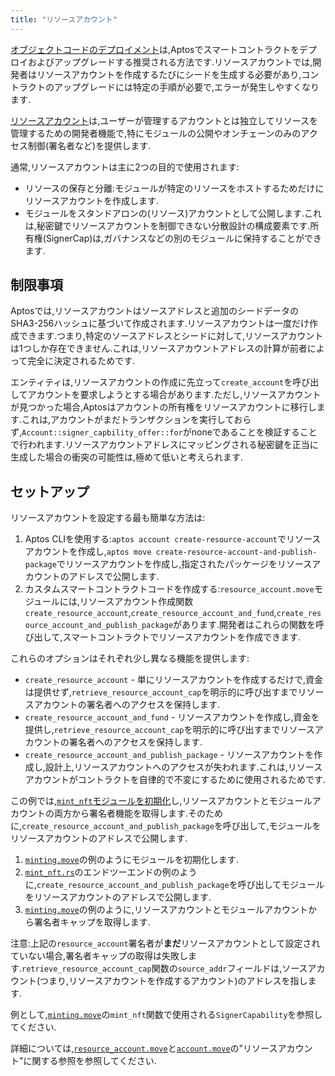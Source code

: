 ```yaml
---
title: "リソースアカウント"
---
```


[オブジェクトコードのデプロイメント](/ja/build/smart-contracts/deployment)は,Aptosでスマートコントラクトをデプロイおよびアップグレードする推奨される方法です.リソースアカウントでは,開発者はリソースアカウントを作成するたびにシードを生成する必要があり,コントラクトのアップグレードには特定の手順が必要で,エラーが発生しやすくなります.

[リソースアカウント](https://github.com/aptos-labs/aptos-core/blob/main/aptos-move/framework/aptos-framework/sources/resource_account.move)は,ユーザーが管理するアカウントとは独立してリソースを管理するための開発者機能で,特にモジュールの公開やオンチェーンのみのアクセス制御(署名者など)を提供します.

通常,リソースアカウントは主に2つの目的で使用されます:

- リソースの保存と分離:モジュールが特定のリソースをホストするためだけにリソースアカウントを作成します.
- モジュールをスタンドアロンの(リソース)アカウントとして公開します.これは,秘密鍵でリソースアカウントを制御できない分散設計の構成要素です.所有権(SignerCap)は,ガバナンスなどの別のモジュールに保持することができます.

## 制限事項

Aptosでは,リソースアカウントはソースアドレスと追加のシードデータのSHA3-256ハッシュに基づいて作成されます.リソースアカウントは一度だけ作成できます.つまり,特定のソースアドレスとシードに対して,リソースアカウントは1つしか存在できません.これは,リソースアカウントアドレスの計算が前者によって完全に決定されるためです.

エンティティは,リソースアカウントの作成に先立って`create_account`を呼び出してアカウントを要求しようとする場合があります.ただし,リソースアカウントが見つかった場合,Aptosはアカウントの所有権をリソースアカウントに移行します.これは,アカウントがまだトランザクションを実行しておらず,`Account::signer_capbility_offer::for`がnoneであることを検証することで行われます.リソースアカウントアドレスにマッピングされる秘密鍵を正当に生成した場合の衝突の可能性は,極めて低いと考えられます.

## セットアップ

リソースアカウントを設定する最も簡単な方法は:

1. Aptos CLIを使用する:`aptos account create-resource-account`でリソースアカウントを作成し,`aptos move create-resource-account-and-publish-package`でリソースアカウントを作成し,指定されたパッケージをリソースアカウントのアドレスで公開します.
2. カスタムスマートコントラクトコードを作成する:`resource_account.move`モジュールには,リソースアカウント作成関数`create_resource_account`,`create_resource_account_and_fund`,`create_resource_account_and_publish_package`があります.開発者はこれらの関数を呼び出して,スマートコントラクトでリソースアカウントを作成できます.

これらのオプションはそれぞれ少し異なる機能を提供します:

- `create_resource_account` - 単にリソースアカウントを作成するだけで,資金は提供せず,`retrieve_resource_account_cap`を明示的に呼び出すまでリソースアカウントの署名者へのアクセスを保持します.
- `create_resource_account_and_fund` - リソースアカウントを作成し,資金を提供し,`retrieve_resource_account_cap`を明示的に呼び出すまでリソースアカウントの署名者へのアクセスを保持します.
- `create_resource_account_and_publish_package` - リソースアカウントを作成し,設計上,リソースアカウントへのアクセスが失われます.これは,リソースアカウントがコントラクトを自律的で不変にするために使用されるためです.

この例では,[`mint_nft`モジュールを初期化](https://github.com/aptos-labs/aptos-core/blob/2e9d8ee759fcd3f6e831034f05c1656b1c48efc4/aptos-move/move-examples/mint_nft/sources/minting.move#L73)し,リソースアカウントとモジュールアカウントの両方から署名者機能を取得します.そのために,`create_resource_account_and_publish_package`を呼び出して,モジュールをリソースアカウントのアドレスで公開します.

1. [`minting.move`](https://github.com/aptos-labs/aptos-core/blob/2e9d8ee759fcd3f6e831034f05c1656b1c48efc4/aptos-move/move-examples/mint_nft/sources/minting.move#L73)の例のようにモジュールを初期化します.
2. [`mint_nft.rs`](https://github.com/aptos-labs/aptos-core/blob/main/aptos-move/e2e-move-tests/src/tests/mint_nft.rs#L62)のエンドツーエンドの例のように,`create_resource_account_and_publish_package`を呼び出してモジュールをリソースアカウントのアドレスで公開します.
3. [`minting.move`](https://github.com/aptos-labs/aptos-core/blob/2e9d8ee759fcd3f6e831034f05c1656b1c48efc4/aptos-move/move-examples/mint_nft/sources/minting.move#L83)の例のように,リソースアカウントとモジュールアカウントから署名者キャップを取得します.

注意:上記の`resource_account`署名者が**まだ**リソースアカウントとして設定されていない場合,署名者キャップの取得は失敗します.`retrieve_resource_account_cap`関数の`source_addr`フィールドは,ソースアカウント(つまり,リソースアカウントを作成するアカウント)のアドレスを指します.

例として,[`minting.move`](https://github.com/aptos-labs/aptos-core/blob/2e9d8ee759fcd3f6e831034f05c1656b1c48efc4/aptos-move/move-examples/mint_nft/sources/minting.move#L143-L181)の`mint_nft`関数で使用される`SignerCapability`を参照してください.

詳細については,[`resource_account.move`](https://github.com/aptos-labs/aptos-core/blob/main/aptos-move/framework/aptos-framework/sources/resource_account.move)と[`account.move`](https://github.com/aptos-labs/aptos-core/blob/main/aptos-move/framework/aptos-framework/sources/account/account.move)の&quot;リソースアカウント&quot;に関する参照を参照してください.
